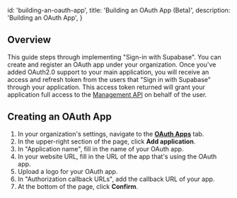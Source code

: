 
  id: 'building-an-oauth-app',
  title: 'Building an OAuth App (Beta)',
  description: 'Building an OAuth App',
}

## Overview

This guide steps through implementing "Sign-in with Supabase". You can create and register an OAuth app under your organization. Once you've added OAuth2.0 support to your main application, you will receive an access and refresh token from the users that "Sign in with Supabase" through your application.
This access token returned will grant your application full access to the [Management API](https://supabase.com/docs/reference/api/introduction) on behalf of the user.

## Creating an OAuth App

1. In your organization's settings, navigate to the [**OAuth Apps**](https://app.supabase.com/org/_/apps) tab.
2. In the upper-right section of the page, click **Add application**.
3. In "Application name", fill in the name of your OAuth app.
4. In your website URL, fill in the URL of the app that's using the OAuth app.
5. Upload a logo for your OAuth app.
6. In "Authorization callback URLs", add the callback URL of your app.
7. At the bottom of the page, click **Confirm**.


